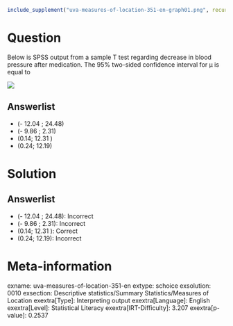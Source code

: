 ```r
include_supplement("uva-measures-of-location-351-en-graph01.png", recursive = TRUE)
```

Question
========

Below is SPSS output from a sample T test regarding decrease in blood pressure after medication. The 95% two-sided confidence interval for μ is equal to

![](uva-measures-of-location-351-en-graph01.png)

Answerlist
----------

* (- 12.04 ; 24.48)
* (- 9.86 ; 2.31)
* (0.14; 12.31 )
* (0.24; 12.19)

Solution
========

Answerlist
----------

* (- 12.04 ; 24.48): Incorrect
* (- 9.86 ; 2.31): Incorrect
* (0.14; 12.31 ): Correct
* (0.24; 12.19): Incorrect

Meta-information
================
exname: uva-measures-of-location-351-en
extype: schoice
exsolution: 0010
exsection: Descriptive statistics/Summary Statistics/Measures of Location
exextra[Type]: Interpreting output
exextra[Language]: English
exextra[Level]: Statistical Literacy
exextra[IRT-Difficulty]: 3.207
exextra[p-value]: 0.2537
